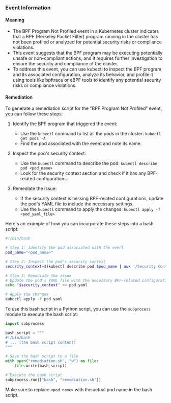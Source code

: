 
### Event Information

#### Meaning

- The BPF Program Not Profiled event in a Kubernetes cluster indicates that a BPF (Berkeley Packet Filter) program running in the cluster has not been profiled or analyzed for potential security risks or compliance violations.
- This event suggests that the BPF program may be executing potentially unsafe or non-compliant actions, and it requires further investigation to ensure the security and compliance of the cluster.
- To address this event, you can use kubectl to inspect the BPF program and its associated configuration, analyze its behavior, and profile it using tools like bpftrace or eBPF tools to identify any potential security risks or compliance violations.

#### Remediation

To generate a remediation script for the "BPF Program Not Profiled" event, you can follow these steps:

1. Identify the BPF program that triggered the event:
   - Use the `kubectl` command to list all the pods in the cluster: `kubectl get pods -A`
   - Find the pod associated with the event and note its name.

2. Inspect the pod's security context:
   - Use the `kubectl` command to describe the pod: `kubectl describe pod <pod_name>`
   - Look for the security context section and check if it has any BPF-related configurations.

3. Remediate the issue:
   - If the security context is missing BPF-related configurations, update the pod's YAML file to include the necessary settings.
   - Use the `kubectl` command to apply the changes: `kubectl apply -f <pod_yaml_file>`

Here's an example of how you can incorporate these steps into a bash script:

```bash
#!/bin/bash

# Step 1: Identify the pod associated with the event
pod_name="<pod_name>"

# Step 2: Inspect the pod's security context
security_context=$(kubectl describe pod $pod_name | awk '/Security Context/{flag=1;next}/Volumes/{flag=0}flag')

# Step 3: Remediate the issue
# Update the pod's YAML file with the necessary BPF-related configurations
echo "$security_context" >> pod.yaml

# Apply the changes
kubectl apply -f pod.yaml
```

To use this bash script in a Python script, you can use the `subprocess` module to execute the bash script:

```python
import subprocess

bash_script = """
#!/bin/bash
# ... (the bash script content)
"""

# Save the bash script to a file
with open("remediation.sh", "w") as file:
    file.write(bash_script)

# Execute the bash script
subprocess.run(["bash", "remediation.sh"])
```

Make sure to replace `<pod_name>` with the actual pod name in the bash script.

